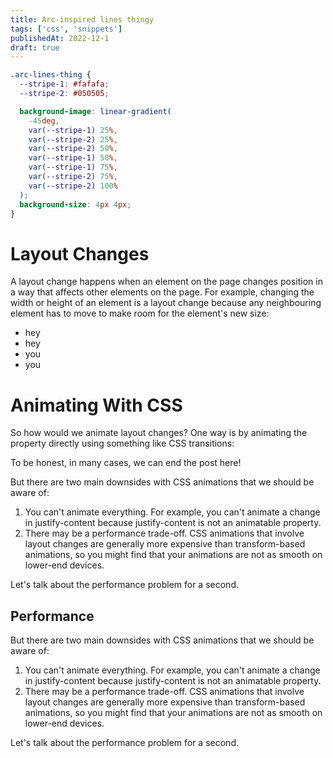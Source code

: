 ```yaml
---
title: Arc-inspired lines thingy
tags: ['css', 'snippets']
publishedAt: 2022-12-1
draft: true
---
```



<Demo />

```css
.arc-lines-thing {
  --stripe-1: #fafafa;
  --stripe-2: #050505;

  background-image: linear-gradient(
    -45deg,
    var(--stripe-1) 25%,
    var(--stripe-2) 25%,
    var(--stripe-2) 50%,
    var(--stripe-1) 50%,
    var(--stripe-1) 75%,
    var(--stripe-2) 75%,
    var(--stripe-2) 100%
  );
  background-size: 4px 4px;
}
```

# Layout Changes

A layout change happens when an element on the page changes position in a way that affects other elements on the page. For example, changing the width or height of an element is a layout change because any neighbouring element has to move to make room for the element's new size:

- hey
- hey
- you
- you

# Animating With CSS

So how would we animate layout changes? One way is by animating the property directly using something like CSS transitions:

To be honest, in many cases, we can end the post here!

But there are two main downsides with CSS animations that we should be aware of:

1. You can't animate everything. For example, you can't animate a change in justify-content because justify-content is not an animatable property.
2. There may be a performance trade-off. CSS animations that involve layout changes are generally more expensive than transform-based animations, so you might find that your animations are not as smooth on lower-end devices.

Let's talk about the performance problem for a second.

## Performance

But there are two main downsides with CSS animations that we should be aware of:

1. You can't animate everything. For example, you can't animate a change in justify-content because justify-content is not an animatable property.
2. There may be a performance trade-off. CSS animations that involve layout changes are generally more expensive than transform-based animations, so you might find that your animations are not as smooth on lower-end devices.

Let's talk about the performance problem for a second.
